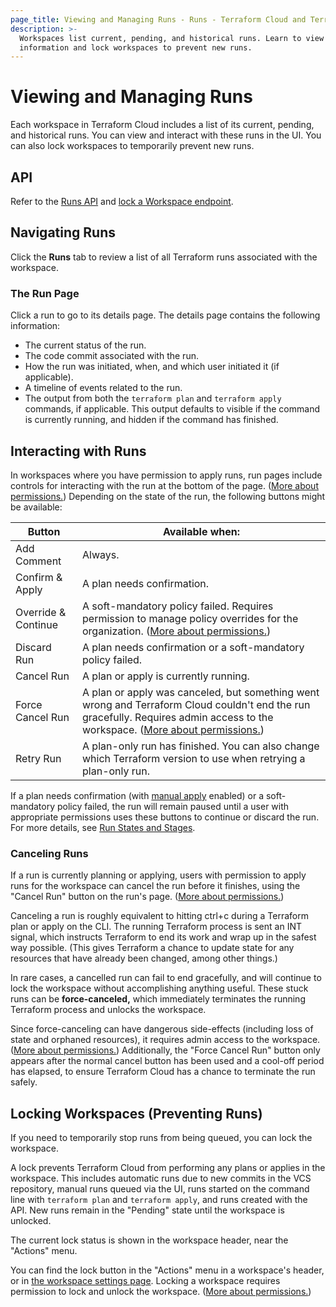 ```yaml
---
page_title: Viewing and Managing Runs - Runs - Terraform Cloud and Terraform Enterprise
description: >-
  Workspaces list current, pending, and historical runs. Learn to view run
  information and lock workspaces to prevent new runs.
---
```


# Viewing and Managing Runs

Each workspace in Terraform Cloud includes a list of its current, pending, and historical runs. You can view and interact with these runs in the UI. You can also lock workspaces to temporarily prevent new runs.

## API

Refer to the [Runs API](/cloud-docs/api-docs/run) and [lock a Workspace endpoint](/cloud-docs/api-docs/workspaces#lock-a-workspace).

## Navigating Runs

Click the **Runs** tab to review a list of all Terraform runs associated with the workspace.

### The Run Page

Click a run to go to its details page. The details page contains the following information:

- The current status of the run.
- The code commit associated with the run.
- How the run was initiated, when, and which user initiated it (if applicable).
- A timeline of events related to the run.
- The output from both the `terraform plan` and `terraform apply` commands, if applicable. This output defaults to visible if the command is currently running, and hidden if the command has finished.

## Interacting with Runs

In workspaces where you have permission to apply runs, run pages include controls for interacting with the run at the bottom of the page. ([More about permissions.](/cloud-docs/users-teams-organizations/permissions)) Depending on the state of the run, the following buttons might be available:

| Button              | Available when:                                                                                                                                                                                                                    |
| ------------------- | ---------------------------------------------------------------------------------------------------------------------------------------------------------------------------------------------------------------------------------- |
| Add Comment         | Always.                                                                                                                                                                                                                            |
| Confirm & Apply     | A plan needs confirmation.                                                                                                                                                                                                         |
| Override & Continue | A soft-mandatory policy failed. Requires permission to manage policy overrides for the organization. ([More about permissions.](/cloud-docs/users-teams-organizations/permissions))                                                |
| Discard Run         | A plan needs confirmation or a soft-mandatory policy failed.                                                                                                                                                                       |
| Cancel Run          | A plan or apply is currently running.                                                                                                                                                                                              |
| Force Cancel Run    | A plan or apply was canceled, but something went wrong and Terraform Cloud couldn't end the run gracefully. Requires admin access to the workspace. ([More about permissions.](/cloud-docs/users-teams-organizations/permissions)) |
| Retry Run           | A plan-only run has finished. You can also change which Terraform version to use when retrying a plan-only run.                                                                                                                    |

[permissions-citation]: #intentionally-unused---keep-for-maintainers

If a plan needs confirmation (with [manual apply](/cloud-docs/workspaces/settings#auto-apply-and-manual-apply) enabled) or a soft-mandatory policy failed, the run will remain paused until a user with appropriate permissions uses these buttons to continue or discard the run. For more details, see [Run States and Stages](/cloud-docs/run/states).

### Canceling Runs

If a run is currently planning or applying, users with permission to apply runs for the workspace can cancel the run before it finishes, using the "Cancel Run" button on the run's page. ([More about permissions.](/cloud-docs/users-teams-organizations/permissions))

[permissions-citation]: #intentionally-unused---keep-for-maintainers

Canceling a run is roughly equivalent to hitting ctrl+c during a Terraform plan or apply on the CLI. The running Terraform process is sent an INT signal, which instructs Terraform to end its work and wrap up in the safest way possible. (This gives Terraform a chance to update state for any resources that have already been changed, among other things.)

In rare cases, a cancelled run can fail to end gracefully, and will continue to lock the workspace without accomplishing anything useful. These stuck runs can be **force-canceled,** which immediately terminates the running Terraform process and unlocks the workspace.

Since force-canceling can have dangerous side-effects (including loss of state and orphaned resources), it requires admin access to the workspace. ([More about permissions.](/cloud-docs/users-teams-organizations/permissions)) Additionally, the "Force Cancel Run" button only appears after the normal cancel button has been used and a cool-off period has elapsed, to ensure Terraform Cloud has a chance to terminate the run safely.

[permissions-citation]: #intentionally-unused---keep-for-maintainers

## Locking Workspaces (Preventing Runs)

If you need to temporarily stop runs from being queued, you can lock the workspace.

A lock prevents Terraform Cloud from performing any plans or applies in the workspace. This includes automatic runs due to new commits in the VCS repository, manual runs queued via the UI, runs started on the command line with `terraform plan` and `terraform apply`, and runs created with the API. New runs remain in the "Pending" state until the workspace is unlocked.

The current lock status is shown in the workspace header, near the "Actions" menu.

You can find the lock button in the "Actions" menu in a workspace's header, or in [the workspace settings page](/cloud-docs/workspaces/settings). Locking a workspace requires permission to lock and unlock the workspace. ([More about permissions.](/cloud-docs/users-teams-organizations/permissions))

[permissions-citation]: #intentionally-unused---keep-for-maintainers
